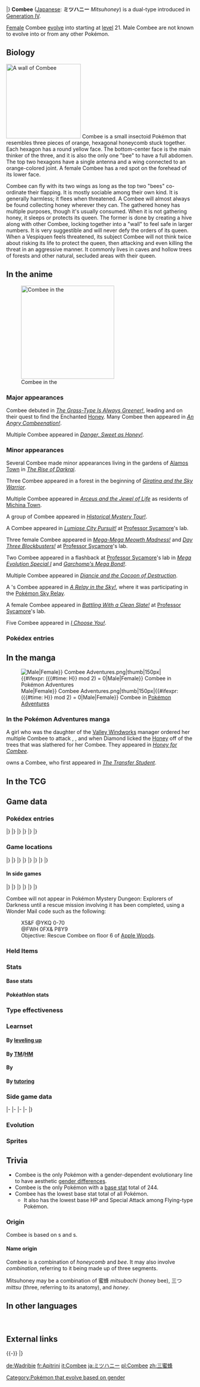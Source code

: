 {{PokémonPrevNext/Head|type=Bug|type2=Flying}}
{{PokémonPrevNext/Pokémon|type=Bug|prevnum=414|prev=Mothim|nextnum=416|next=Vespiquen}}
|}
{{Pokémon Infobox
|name=Combee
|jname=ミツハニー
|jtranslit=Mitsuhanī
|tmname=Mitsuhoney
|ndex=415
|sdex=053
|u2dex=142
|karea=Central
|kdex=076
|abrow=059
|obrow=192
|opbrow=206
|typebox=1
|type1=Bug
|type2=Flying
|category=Tiny Bee
|height-ftin=1'00"
|height-m=0.3
|weight-lbs=12.1
|weight-kg=5.5
|abilityn=d
|ability1=Honey Gather
|abilityd=Hustle
|egggroupn=1
|egggroup1=Bug
|eggcycles=15
|evtotal=1
|evsp=1
|expyield=49
|oldexp=63
|lv100exp=1,059,860
|gendercode=31
|color=Yellow
|catchrate=120
|body=11
|pokefordex=combee
|generation=4
|friendship=70
}}
'''Combee''' ([[List of Japanese Pokémon names|Japanese]]: '''ミツハニー''' ''Mitsuhoney'') is a dual-type {{2t|Bug|Flying}} {{OBP|Pokémon|species}} introduced in [[Generation IV]].

[[Gender|Female]] Combee [[Evolution|evolve]] into {{p|Vespiquen}} starting at [[level]] 21. Male Combee are not known to evolve into or from any other Pokémon.

==Biology==
[[File:Combee wall.png|thumb|left|200px|A wall of Combee]]
Combee is a small insectoid Pokémon that resembles three pieces of orange, hexagonal honeycomb stuck together. Each hexagon has a round yellow face. The bottom-center face is the main thinker of the three, and it is also the only one "bee" to have a full abdomen. The top two hexagons have a single antenna and a wing connected to an orange-colored joint. A female Combee has a red spot on the forehead of its lower face.

Combee can fly with its two wings as long as the top two "bees" co-ordinate their flapping. It is mostly sociable among their own kind. It is generally harmless; it flees when threatened. A Combee will almost always be found collecting honey wherever they can. The gathered honey has multiple purposes, though it's usually consumed. When it is not gathering honey, it sleeps or protects its queen. The former is done by creating a hive along with other Combee, locking together into a "wall" to feel safe in larger numbers. It is very suggestible and will never defy the orders of its queen. When a Vespiquen feels threatened, its subject Combee will not think twice about risking its life to protect the queen, then attacking and even killing the threat in an aggressive manner. It commonly lives in caves and hollow trees of forests and other natural, secluded areas with their queen.

==In the anime==
[[File:Honey Island Combee.png|thumb|left|250px|Combee in the {{pkmn|anime}}]]

===Major appearances===
Combee debuted in ''[[DP031|The Grass-Type Is Always Greener!]]'', leading {{Ash}} and {{ashfr}} on their quest to find the Enchanted [[Honey]]. Many Combee then appeared in ''[[DP032|An Angry Combeenation!]]''.

Multiple Combee appeared in ''[[BW124|Danger, Sweet as Honey!]]''.

===Minor appearances===
Several Combee made minor appearances living in the gardens of [[Alamos Town]] in ''[[M10|The Rise of Darkrai]]''.

Three Combee appeared in a forest in the beginning of ''[[M11|Giratina and the Sky Warrior]]''.

Multiple Combee appeared in ''[[M12|Arceus and the Jewel of Life]]'' as residents of [[Michina Town]].

A group of Combee appeared in ''[[DP140|Historical Mystery Tour!]]''.

A Combee appeared in ''[[XY002|Lumiose City Pursuit!]]'' at [[Professor Sycamore]]'s lab.

Three female Combee appeared in ''[[XY010|Mega-Mega Meowth Madness!]]'' and ''[[XY040|Day Three Blockbusters!]]'' at [[Professor Sycamore]]'s lab.

Two Combee appeared in a flashback at [[Professor Sycamore]]'s lab in ''[[SS029|Mega Evolution Special I]]'' and ''[[XY068|Garchomp's Mega Bond!]]''.

Multiple Combee appeared in ''[[M17|Diancie and the Cocoon of Destruction]]''.

A {{pkmn|Trainer}}'s Combee appeared in ''[[XY077|A Relay in the Sky!]]'', where it was participating in the [[Pokémon Sky Relay]].

A female Combee appeared in ''[[XY137|Battling With a Clean Slate!]]'' at [[Professor Sycamore]]'s lab.

Five Combee appeared in ''[[M20|I Choose You!]]''.

===Pokédex entries===
{{Animedexheader|Sinnoh}}
{{Animedexbody|DP032|Combee|Dawn's Pokédex|Combee, the Tiny Bee Pokémon. When sleeping, Combee stack up on each other like a hive.}}
{{Animedexfooter/Pokémon|''Diamond & Pearl''|Sinnoh}}
{{Animedexheader|Unova}}
{{Animedexbody|BW124|Combee|Ash's Pokédex|Combee, the Tiny Bee Pokémon. A trio of Combee stays together for life, basically carrying sweet nectar from flower to flower.}}
{{Animedexfooter/Pokémon|''Black & White''|Unova}}

==In the manga==
[[File:{{#ifexpr: ({{#time: H}} mod 2) = 0|Male|Female}} Combee Adventures.png|thumb|150px|{{#ifexpr: ({{#time: H}} mod 2) = 0|Male|Female}} Combee in [[Pokémon Adventures]]]]
===In the Pokémon Adventures manga===
A girl who was the daughter of the [[Valley Windworks]] manager ordered her multiple Combee to attack {{adv|Diamond}}, {{adv|Pearl}}, and {{adv|Platinum}} when Diamond licked the [[Honey]] off of the trees that was slathered for her Combee. They appeared in ''[[PS343|Honey for Combee]]''.

{{adv|Maya}} owns a Combee, who first appeared in ''[[PS525|The Transfer Student]]''.

==In the TCG==
{{main|Combee (TCG)}}

==Game data==
===Pokédex entries===
{{Dex/Header|type=Bug|type2=Flying}}
{{Dex/NA|gen=IV}}
{{Dex/Gen|gen=IV}}
{{Dex/Entry1|v=Diamond|entry=A Pokémon formed by three others. It busily carries sweet floral honey to {{p|Vespiquen}}.}}
{{Dex/Entry1|v=Pearl|entry=It collects and delivers honey to its colony. At night, they cluster to form a beehive and sleep.}}
{{Dex/Entry1|v=Platinum|entry=The trio is together from birth. It constantly gathers honey from flowers to please Vespiquen.}}
{{Dex/Entry2|v=HeartGold|v2=SoulSilver|entry=At night, Combee sleep in a group of about a thousand, packed closely together in a lump. }}
|}
|}
{{Dex/Gen|gen=V}}
{{Dex/Entry2|v=Black|v2=White|t=FFF|entry=The trio is together from birth. It constantly gathers honey from flowers to please Vespiquen.}}
{{Dex/Entry2|v=Black 2|v2=White 2|t=FFF|entry=This Pokémon is a set of three. When they sleep, they gather up and form a giant hive of 100 Combee.}}
|}
|}
{{Dex/Gen|gen=VI}}
{{Dex/Entry1|v=X|t=FFF|entry=The trio is together from birth. It constantly gathers honey from flowers to please Vespiquen.}}
{{Dex/Entry1|v=Y|entry=It collects and delivers honey to its colony. At night, they cluster to form a beehive and sleep.}}
{{Dex/Entry1|v=Omega Ruby|t=fff|entry=The trio is together from birth. It constantly gathers honey from flowers to please Vespiquen.}}
{{Dex/Entry1|v=Alpha Sapphire|t=FFF|entry=It collects and delivers honey to its colony. At night, they cluster to form a beehive and sleep.}}
|}
|}
{{Dex/Footer}}

===Game locations===
{{Availability/Header|type=Bug|type2=Flying}}
{{Availability/NA|gen=IV}}
{{Availability/Gen|gen=IV}}
{{Availability/Entry2|v=Diamond|v2=Pearl|area=[[Honey]] trees}}
{{Availability/Entry1|v=Platinum|area=[[Honey]] trees}}
{{Availability/Entry2|v=HeartGold|v2=SoulSilver|area=[[Route]]s {{rtn|5|Kanto}}, {{rtn|6|Kanto}}, {{rtn|7|Kanto}}, {{rtn|8|Kanto}}, {{rtn|11|Kanto}}, {{rtn|16|Kanto}}, {{rtn|25|Kanto}}, [[Vermilion City]], [[Celadon City]] ([[Headbutt tree]]s)<br>[[National Park]] ([[Bug-Catching Contest]]){{dotw|Th}}{{dotw|Sa}}}}
{{Availability/Entry1|v=Pokéwalker|color=F33|link=Pokéwalker|area={{pw|Sinnoh Field}}}}
|}
|}
{{Availability/Gen|gen=V}}
{{Availability/Entry2|v=Black|v2=White|t=fff|area={{rt|12|Unova}}}}
{{Availability/Entry2|v=Black 2|v2=White 2|t=fff|area={{rt|12|Unova}} and [[Lostlorn Forest]]<br>[[Lostlorn Forest]] ([[Hidden Grotto]])}}
{{Availability/Entry1|v=Dream World|color={{dream color}}|area={{dwa|Dream Park}}}}
|}
|}
{{Availability/Gen|gen=VI}}
{{Availability/Entry2|v=X|v2=Y|t=fff|area={{rt|4|Kalos}}, [[Friend Safari]] ([[Friend Safari#Bug-type Safari|Bug]])}}
{{Availability/Entry2/None|v=Omega Ruby|v2=Alpha Sapphire|area=[[Trade]]}}
|}
|}
{{Availability/Gen|gen=VII}}
{{Availability/Entry2/None|v=Sun|v2=Moon|area=[[Pokémon Bank]]}}
{{Availability/Entry2/None|v=Ultra Sun|v2=Ultra Moon|area=[[Pokémon Bank]]}}
|}
|}
{{Availability/Footer}}

====In side games====
{{Availability/Header|type=Bug|type2=Flying}}
{{Availability/NA|gen=IV}}
{{Availability/Gen|gen=IV}}
{{Availability/Entry1|1|v=MD Time|link=Pokémon Mystery Dungeon: Explorers of Time and Explorers of Darkness|area=[[Apple Woods]] (6F-12F)}}
{{Availability/Entry1/None|1|v=MD Darkness|link=Pokémon Mystery Dungeon: Explorers of Time and Explorers of Darkness|area=[[Wonder Mail]] code}}
{{Availability/Entry1|1|v=MD Sky|link=Pokémon Mystery Dungeon: Explorers of Sky|area=[[Apple Woods]] (6F-12F)}}
{{Availability/Entry1|1|v=Ranger: SoA|link=Pokémon Ranger: Shadows of Almia|color={{SoA color}}|area=[[Vien Forest]], [[Chroma Road]]}}
{{Availability/Entry1|1|v=Ranch|link=My Pokémon Ranch|color={{diamond color}}|area=[[Hayley's trades]]}}
{{Availability/Entry1|1|v=Rumble|color={{fire color}}|area=[[Silent Forest]]}}
<!--{{Availability/Entry1|1|v=MD Light|link=Pokémon Mystery Du geon (WiiWare)|color={{electric color}}|area=}}-->
{{Availability/Entry1|1|v=Ranger: GS|link=Pokémon Ranger: Guardian Signs|color={{GS color}}|area=[[Dangerous Cliff]], [[Dark Temple]], [[Light Temple]]}}
|}
|}
{{Availability/Gen|gen=V}}
{{Availability/Entry1|1|v=Rumble Blast|color={{fire color}}|area=Treetops: [[Soothing Shore]]}}
{{Availability/Entry1|1|v=Rumble U|color={{fire color}}|area=[[Adventure Area#Unexpected Land|Adventure Area: Unexpected Land]], [[Flower Garden#Guardians of the Flower Patch|Flower Garden: Guardians of the Flower Patch]], [[Entranceway#A Fateful Showdown!|Entranceway: A Fateful Showdown!]]}}
|}
|}
{{Availability/Gen|gen=VI}}
{{Availability/Entry1|1|v=Battle Trozei|color={{defense color}}|area=[[Safari Jungle#Sunday Stage 2|Safari Jungle: Stage 2]]{{dotw|Su}}}}
{{Availability/Entry1|1|v=Shuffle|color={{beauty color}}|area=[[Violeta Palace|Violeta Palace: Stage 367]]}}
{{Availability/Entry1|1|v=Rumble World|color={{fire color}}|area=[[Silver Isles#Fragrant Tree|Silver Isles: Fragrant Tree]] <small>(All Areas)</small>, [[Starlight Islands#Time-Leap Plains|Starlight Islands: Time-Leap Plains]] <small>(All Areas)</small>}}
|}
|}
{{Availability/Footer}}

Combee will not appear in Pokémon Mystery Dungeon: Explorers of Darkness until a rescue mission involving it has been completed, using a Wonder Mail code such as the following:
:X5&F @YKQ 0-70
:@FWH 0FX& P8Y9
:Objective: Rescue Combee on floor 6 of [[Apple Woods]].

===Held Items===
{{HeldItems|type=Bug|type2=Flying
|dppt1=Honey|dppt1type=None|dppt1rar=100
|ranch1=Occa Berry|ranch1type=Berry|ranch1rar=100
|hgss1=Honey|hgss1type=None|hgss1rar=100
|bw1=Honey|bw1type=None|bw1rar=100
|b2w21=Honey|b2w21type=None|b2w21rar=5
|xy1=Honey|xy1type=None|xy1rar=5
}}

===Stats===
====Base stats====
{{BaseStats
|type=Bug
|type2=Flying
|HP=30
|Attack=30
|Defense=42
|SpAtk=30
|SpDef=42
|Speed=70}}

====Pokéathlon stats====
{{Pokéthlon
|type=Bug
|type2=Flying
|Speed=5
|SpeedMax=5
|Power=1
|PowerMax=2
|Technique=1
|TechniqueMax=1
|Stamina=1
|StaminaMax=2
|Jump=5
|JumpMax=5
}}

===Type effectiveness===
{{TypeEffectiveness
|type1=Bug
|type2=Flying
|Normal=100
|Fighting=25
|Flying=200
|Poison=100
|Ground=0
|Rock=400
|Bug=50
|Ghost=100
|Steel=100
|Fire=200
|Water=100
|Grass=25
|Electric=200
|Psychic=100
|Ice=200
|Dragon=100
|Dark=100
|Fairy=100
|notes=yes
|flying=ironballiv
|newground=½}}

===Learnset===
====By [[Level|leveling up]]====
{{learnlist/levelh/7|Combee|Bug|Flying|4}}
{{learnlist/level7|1|Sweet Scent|Normal|Status|&mdash;|100|20}}
{{learnlist/level7|1|Gust|Flying|Special|40|100|35||'''}}
{{learnlist/level7|13|Bug Bite|Bug|Physical|60|100|20||'''}}
{{learnlist/level7|29|Bug Buzz|Bug|Special|90|100|10||'''}}
{{learnlist/levelf/7|Combee|Bug|Flying|4}}

====By [[TM]]/[[HM]]====
{{learnlist/tmh/7|Combee|Bug|Flying|4}}
{{learnlist/tm7null}}
{{learnlist/tmf/7|Combee|Bug|Flying|4}}

====By {{pkmn|breeding}}====
{{learnlist/breedh/7|Combee|Bug|Flying|4}}
{{learnlist/breed7null}}
{{learnlist/breedf/7|Combee|Bug|Flying|4}}

====By [[Move Tutor|tutoring]]====
{{learnlist/tutorh/7|Combee|Bug|Flying|4}}
{{learnlist/tutor7|Bug Bite|Bug|Physical|60|100|20||'''|no|yes}}
{{learnlist/tutor7|Endeavor|Normal|Physical|—|100|5|||no|yes}}
{{learnlist/tutor7|Snore|Normal|Special|50|100|15|||no|yes}}
{{learnlist/tutor7|Tailwind|Flying|Status|—|—|15|||no|yes}}
{{learnlist/tutorf/7|Combee|Bug|Flying|4}}

===Side game data===
{{Spindata/Head|type=Bug|type2=Flying}}
{{Spindata/MDTDS|col=6|type=Bug|ndex=415
|body=1
|rate=6.4
|IQ=A
}}
|-
{{Spindata/Ranger SoA|col=6|type=Bug
|group=Bug
|assist=Flying
|field=Cut
|fieldpower=1
|browser=It lets loose gusts of wind to attack.
}}
|-
{{Spindata/Ranger GS|col=6|type=Bug
|group=Bug
|assist=Flying
|field=Cut
|fieldpower=1
|browser=It launches twisters.
}}
|-
{{Spindata/Rumble|col=3|type=Bug
|att=1
|def=1
|speed=3
}}
{{Spindata/RumbleBlast|col=3|type=Bug
|att=1
|def=1
|speed=3
}}
|-
{{Spindata/Battle Trozei|col=3|type=Bug|ndex=415
|power=1
}}
{{Spindata/Shuffle|col=3|type=Bug|ndex=415|num=554
|min=30
|max=100
|raisemaxlevel=10
|skill=Mega Boost+
|skilldesc=Fills the Mega Gauge of the same type of Pokémon more.
}}
|}

===Evolution===
{{Evobox-2
|type1=Bug
|type2=Flying
|pictype=art
|no1=415
|name1=Combee
|type1-1=Bug
|type2-1=Flying
|evo1={{bag|Rare Candy}}<br>{{color2|000|Level|Level 21<br>(female)}}
|no2=416
|name2=Vespiquen
|type1-2=Bug
|type2-2=Flying}}

===Sprites===
{{Spritebox/Header|type=Bug|type2=Flying}}
{{Spritebox/NA|gen=IV}}
{{Spritebox/4/Gender|ndex=415}}
{{Spritebox/5/Gender|ndex=415}}
{{Spritebox/6/Gender|ndex=415}}
{{Spritebox/7/Gender|ndex=415}}
{{Spritebox/Footer|415|Combee}}

==Trivia==
* Combee is the only Pokémon with a gender-dependent evolutionary line to have aesthetic [[List of Pokémon with gender differences|gender differences]].
* Combee is the only Pokémon with a [[base stats|base stat]] total of 244.
* Combee has the lowest base stat total of all {{type|Flying}} Pokémon.
** It also has the lowest base HP and Special Attack among Flying-type Pokémon.

===Origin===
Combee is based on {{wp|honeycomb}}s and {{wp|honeybee}}s.

====Name origin====
Combee is a combination of ''honeycomb'' and ''bee''. It may also involve ''combination'', referring to it being made up of three segments.

Mitsuhoney may be a combination of 蜜蜂 ''mitsubachi'' (honey bee), 三つ ''mittsu'' (three, referring to its anatomy), and ''honey''.

==In other languages==
{{Other languages|type=Bug|type2=Flying
|ja=ミツハニー ''Mitsuhoney''|jameaning=From 蜜蜂 ''mitsubachi'' (honey bee), 三つ ''mittsu'' (three), and ''honey''
|de=Wadribie|demeaning=From ''{{tt|Wabe|honeycomb}}'', ''{{tt|Drei|three}}'', and ''{{tt|Biene|bee}}''
|fr=Apitrini|frmeaning=From ''{{tt|apis|Latin for bee}}'' and ''trinity''
|es=Combee|esmeaning=Same as English name
|it=Combee|itmeaning=Same as English name
|ko=세꿀버리 ''Sekkulbeori''|komeaning=Combination of {{tt|셋 ''set''|three}}, {{tt|꿀 ''ggul''|honey}}, and {{tt|벌 ''bul''|bee}}
|zh_cmn=三蜜蜂 ''Sān Mì Fēng''|zh_cmnmeaning=Literally "Three honeybees".
}}
<br clear="left">

==External links==

{{-}}
{{PokémonPrevNext/Head|type=Bug|type2=Flying}}
{{PokémonPrevNext/Pokémon|type=Bug|prevnum=414|prev=Mothim|nextnum=416|next=Vespiquen}}
|}
{{Project Pokédex notice}}

[[Category:Pokémon that evolve based on gender]]

[[de:Wadribie]]
[[fr:Apitrini]]
[[it:Combee]]
[[ja:ミツハニー]]
[[pl:Combee]]
[[zh:三蜜蜂]]